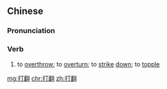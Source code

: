 ==Chinese==
{{zh-forms}}

===Pronunciation===
{{zh-pron
|m=dǎfān
|cat=v
}}

===Verb===
{{zh-verb}}

# to [[overthrow]]; to [[overturn]]; to [[strike]] [[down]]; to [[topple]]

[[mg:打翻]]
[[chr:打翻]]
[[zh:打翻]]
